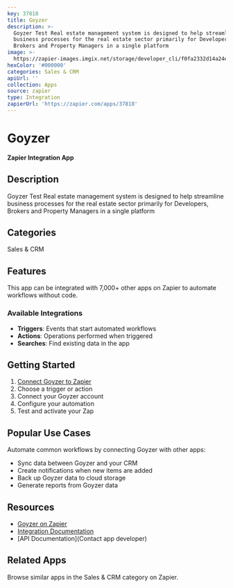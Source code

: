 ```yaml
---
key: 37818
title: Goyzer
description: >-
  Goyzer Test Real estate management system is designed to help streamline
  business processes for the real estate sector primarily for Developers,
  Brokers and Property Managers in a single platform
image: >-
  https://zapier-images.imgix.net/storage/developer_cli/f0fa2332d14a24e7e58f245d51d5aa69.png?auto=format%2Ccompress&ixlib=python-3.0.0&q=50
hexColor: '#000000'
categories: Sales & CRM
apiUrl: ''
collection: Apps
source: zapier
type: Integration
zapierUrl: 'https://zapier.com/apps/37818'
---
```

# Goyzer

**Zapier Integration App**

## Description

Goyzer Test Real estate management system is designed to help streamline business processes for the real estate sector primarily for Developers, Brokers and Property Managers in a single platform

## Categories

Sales & CRM

## Features

This app can be integrated with 7,000+ other apps on Zapier to automate workflows without code.

### Available Integrations

- **Triggers**: Events that start automated workflows
- **Actions**: Operations performed when triggered
- **Searches**: Find existing data in the app

## Getting Started

1. [Connect Goyzer to Zapier](https://zapier.com/apps/37818)
2. Choose a trigger or action
3. Connect your Goyzer account
4. Configure your automation
5. Test and activate your Zap

## Popular Use Cases

Automate common workflows by connecting Goyzer with other apps:

- Sync data between Goyzer and your CRM
- Create notifications when new items are added
- Back up Goyzer data to cloud storage
- Generate reports from Goyzer data

## Resources

- [Goyzer on Zapier](https://zapier.com/apps/37818)
- [Integration Documentation](https://zapier.com/apps/37818/integrations)
- [API Documentation](Contact app developer)

## Related Apps

Browse similar apps in the Sales & CRM category on Zapier.

